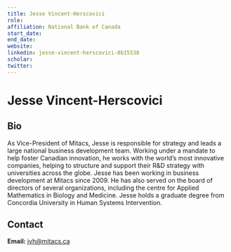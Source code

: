 ```yaml
---
title: Jesse Vincent-Herscovici
role: 
affiliation: National Bank of Canada
start_date:
end_date:
website:
linkedin: jesse-vincent-herscovici-8b15538
scholar: 
twitter: 
---
```


# Jesse Vincent-Herscovici

## Bio

As Vice-President of Mitacs, Jesse is responsible for
strategy and leads a large national business development
team. Working under a mandate to help foster Canadian
innovation, he works with the world’s most innovative
companies, helping to structure and support their R&amp;D
strategy with universities across the globe. Jesse has been
working in business development at Mitacs since 2009. He
has also served on the board of directors of several
organizations, including the centre for Applied
Mathematics in Biology and Medicine. Jesse holds a
graduate degree from Concordia University in Human
Systems Intervention.
## Contact

**Email:** jvh@mitacs.ca